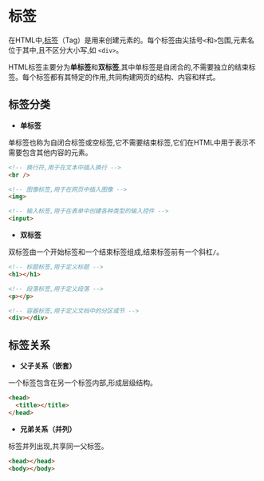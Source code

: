 # 标签

在HTML中,[标签](https://developer.mozilla.org/zh-CN/docs/Web/HTML/Element)（Tag）是用来创建元素的。每个标签由尖括号`<`和`>`包围,元素名位于其中,且不区分大小写,如 `<div>`。

HTML标签主要分为**单标签**和**双标签**,其中单标签是自闭合的,不需要独立的结束标签。每个标签都有其特定的作用,共同构建网页的结构、内容和样式。

## 标签分类 

- **单标签**

单标签也称为自闭合标签或空标签,它不需要结束标签,它们在HTML中用于表示不需要包含其他内容的元素。

```html
<!-- 换行符,用于在文本中插入换行 -->
<br />

<!-- 图像标签,用于在网页中插入图像 -->
<img>

<!-- 输入标签,用于在表单中创建各种类型的输入控件 -->
<input>
```

- **双标签**

双标签由一个开始标签和一个结束标签组成,结束标签前有一个斜杠`/`。

```html
<!-- 标题标签,用于定义标题 -->
<h1></h1>

<!-- 段落标签,用于定义段落 -->
<p></p>

<!-- 容器标签,用于定义文档中的分区或节 -->
<div></div>
```



## 标签关系  

- **父子关系（嵌套）**

一个标签包含在另一个标签内部,形成层级结构。

```html
<head>
  <title></title>
</head>
```

- **兄弟关系（并列）**

标签并列出现,共享同一父标签。

```html
<head></head>
<body></body>
```

